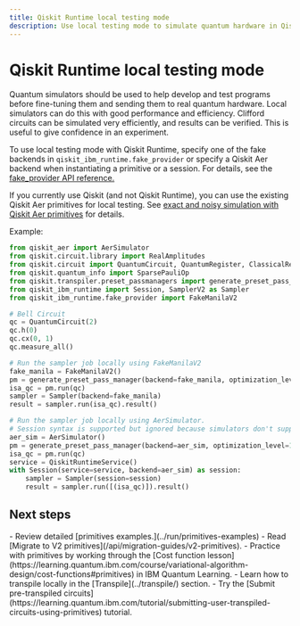 ```yaml
---
title: Qiskit Runtime local testing mode
description: Use local testing mode to simulate quantum hardware in Qiskit Runtime
---
```


<span id="test-locally"></span>
# Qiskit Runtime local testing mode

Quantum simulators should be used to help develop and test programs before fine-tuning them and sending them to real quantum hardware. Local simulators can do this with good performance and efficiency.  Clifford circuits can be simulated very efficiently, and results can be verified. This is useful to give confidence in an experiment.

To use local testing mode with Qiskit Runtime, specify one of the fake backends in ``qiskit_ibm_runtime.fake_provider`` or specify a Qiskit Aer backend when instantiating a primitive or a session.  For details, see the [fake_provider API reference.](/api/qiskit-ibm-runtime/qiskit_ibm_runtime.fake_provider)

If you currently use Qiskit (and not Qiskit Runtime), you can use the existing Qiskit Aer primitives for local testing.  See [exact and noisy simulation with Qiskit Aer primitives](../verify/simulate-with-qiskit-aer) for details. 

Example:

```python
from qiskit_aer import AerSimulator
from qiskit.circuit.library import RealAmplitudes
from qiskit.circuit import QuantumCircuit, QuantumRegister, ClassicalRegister
from qiskit.quantum_info import SparsePauliOp
from qiskit.transpiler.preset_passmanagers import generate_preset_pass_manager
from qiskit_ibm_runtime import Session, SamplerV2 as Sampler
from qiskit_ibm_runtime.fake_provider import FakeManilaV2

# Bell Circuit
qc = QuantumCircuit(2)
qc.h(0)
qc.cx(0, 1)
qc.measure_all()

# Run the sampler job locally using FakeManilaV2
fake_manila = FakeManilaV2()
pm = generate_preset_pass_manager(backend=fake_manila, optimization_level=1)
isa_qc = pm.run(qc)
sampler = Sampler(backend=fake_manila)
result = sampler.run(isa_qc).result()

# Run the sampler job locally using AerSimulator.
# Session syntax is supported but ignored because simulators don't support sessions.
aer_sim = AerSimulator()
pm = generate_preset_pass_manager(backend=aer_sim, optimization_level=1)
isa_qc = pm.run(qc)
service = QiskitRuntimeService()
with Session(service=service, backend=aer_sim) as session:
    sampler = Sampler(session=session)
    result = sampler.run([(isa_qc)]).result()
```        

## Next steps

<Admonition type="tip" title="Recommendations">
    - Review detailed [primitives examples.](../run/primitives-examples)
    - Read [Migrate to V2 primitives](/api/migration-guides/v2-primitives).
    - Practice with primitives by working through the [Cost function lesson](https://learning.quantum.ibm.com/course/variational-algorithm-design/cost-functions#primitives) in IBM Quantum Learning.
    - Learn how to transpile locally in the [Transpile](../transpile/) section.
    - Try the [Submit pre-transpiled circuits](https://learning.quantum.ibm.com/tutorial/submitting-user-transpiled-circuits-using-primitives) tutorial.
</Admonition>